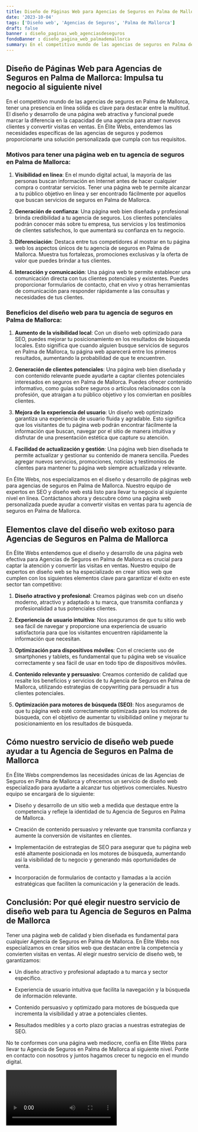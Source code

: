 ```yaml
---
title: Diseño de Páginas Web para Agencias de Seguros en Palma de Mallorca
date: '2023-10-04'
tags: ['Diseño web', 'Agencias de Seguros', 'Palma de Mallorca']
draft: false
banner : diseño_paginas_web_agenciasdeseguros
fondoBanner : diseño_pagina_web_palmademallorca
summary: En el competitivo mundo de las agencias de seguros en Palma de Mallorca, tener una presencia en línea sólida es clave para destacar entre la multitud. El diseño y desarrollo de una página web atractiva y funcional puede marcar la diferencia en la capacidad de una agencia para atraer nuevos clientes y convertir visitas en ventas. En Élite Webs, entendemos las necesidades específicas de las agencias de seguros y podemos proporcionarte una solución personalizada que cumpla con tus requisitos.
---
```


## Diseño de Páginas Web para Agencias de Seguros en Palma de Mallorca: Impulsa tu negocio al siguiente nivel

En el competitivo mundo de las agencias de seguros en Palma de Mallorca, tener una presencia en línea sólida es clave para destacar entre la multitud. El diseño y desarrollo de una página web atractiva y funcional puede marcar la diferencia en la capacidad de una agencia para atraer nuevos clientes y convertir visitas en ventas. En Élite Webs, entendemos las necesidades específicas de las agencias de seguros y podemos proporcionarte una solución personalizada que cumpla con tus requisitos.

### Motivos para tener una página web en tu agencia de seguros en Palma de Mallorca:

1. **Visibilidad en línea**: En el mundo digital actual, la mayoría de las personas buscan información en Internet antes de hacer cualquier compra o contratar servicios. Tener una página web te permite alcanzar a tu público objetivo en línea y ser encontrado fácilmente por aquellos que buscan servicios de seguros en Palma de Mallorca.

2. **Generación de confianza**: Una página web bien diseñada y profesional brinda credibilidad a tu agencia de seguros. Los clientes potenciales podrán conocer más sobre tu empresa, tus servicios y los testimonios de clientes satisfechos, lo que aumentará su confianza en tu negocio.

3. **Diferenciación**: Destaca entre tus competidores al mostrar en tu página web los aspectos únicos de tu agencia de seguros en Palma de Mallorca. Muestra tus fortalezas, promociones exclusivas y la oferta de valor que puedes brindar a tus clientes.

4. **Interacción y comunicación**: Una página web te permite establecer una comunicación directa con tus clientes potenciales y existentes. Puedes proporcionar formularios de contacto, chat en vivo y otras herramientas de comunicación para responder rápidamente a las consultas y necesidades de tus clientes.

### Beneficios del diseño web para tu agencia de seguros en Palma de Mallorca:

1. **Aumento de la visibilidad local**: Con un diseño web optimizado para SEO, puedes mejorar tu posicionamiento en los resultados de búsqueda locales. Esto significa que cuando alguien busque servicios de seguros en Palma de Mallorca, tu página web aparecerá entre los primeros resultados, aumentando la probabilidad de que te encuentren.

2. **Generación de clientes potenciales**: Una página web bien diseñada y con contenido relevante puede ayudarte a captar clientes potenciales interesados en seguros en Palma de Mallorca. Puedes ofrecer contenido informativo, como guías sobre seguros o artículos relacionados con la profesión, que atraigan a tu público objetivo y los conviertan en posibles clientes.

3. **Mejora de la experiencia del usuario**: Un diseño web optimizado garantiza una experiencia de usuario fluida y agradable. Esto significa que los visitantes de tu página web podrán encontrar fácilmente la información que buscan, navegar por el sitio de manera intuitiva y disfrutar de una presentación estética que capture su atención.

4. **Facilidad de actualización y gestión**: Una página web bien diseñada te permite actualizar y gestionar su contenido de manera sencilla. Puedes agregar nuevos servicios, promociones, noticias y testimonios de clientes para mantener tu página web siempre actualizada y relevante.

En Élite Webs, nos especializamos en el diseño y desarrollo de páginas web para agencias de seguros en Palma de Mallorca. Nuestro equipo de expertos en SEO y diseño web está listo para llevar tu negocio al siguiente nivel en línea. Contáctanos ahora y descubre cómo una página web personalizada puede ayudar a convertir visitas en ventas para tu agencia de seguros en Palma de Mallorca.

<GifSeo />

<Cta />

## Elementos clave del diseño web exitoso para Agencias de Seguros en Palma de Mallorca

En Élite Webs entendemos que el diseño y desarrollo de una página web efectiva para Agencias de Seguros en Palma de Mallorca es crucial para captar la atención y convertir las visitas en ventas. Nuestro equipo de expertos en diseño web se ha especializado en crear sitios web que cumplen con los siguientes elementos clave para garantizar el éxito en este sector tan competitivo:

1. **Diseño atractivo y profesional**: Creamos páginas web con un diseño moderno, atractivo y adaptado a tu marca, que transmita confianza y profesionalidad a tus potenciales clientes.

2. **Experiencia de usuario intuitiva**: Nos aseguramos de que tu sitio web sea fácil de navegar y proporcione una experiencia de usuario satisfactoria para que los visitantes encuentren rápidamente la información que necesitan.

3. **Optimización para dispositivos móviles**: Con el creciente uso de smartphones y tablets, es fundamental que tu página web se visualice correctamente y sea fácil de usar en todo tipo de dispositivos móviles.

4. **Contenido relevante y persuasivo**: Creamos contenido de calidad que resalte los beneficios y servicios de tu Agencia de Seguros en Palma de Mallorca, utilizando estrategias de copywriting para persuadir a tus clientes potenciales.

5. **Optimización para motores de búsqueda (SEO)**: Nos aseguramos de que tu página web esté correctamente optimizada para los motores de búsqueda, con el objetivo de aumentar tu visibilidad online y mejorar tu posicionamiento en los resultados de búsqueda.

## Cómo nuestro servicio de diseño web puede ayudar a tu Agencia de Seguros en Palma de Mallorca

En Élite Webs comprendemos las necesidades únicas de las Agencias de Seguros en Palma de Mallorca y ofrecemos un servicio de diseño web especializado para ayudarte a alcanzar tus objetivos comerciales. Nuestro equipo se encargará de lo siguiente:

- Diseño y desarrollo de un sitio web a medida que destaque entre la competencia y refleje la identidad de tu Agencia de Seguros en Palma de Mallorca.

- Creación de contenido persuasivo y relevante que transmita confianza y aumente la conversión de visitantes en clientes.

- Implementación de estrategias de SEO para asegurar que tu página web esté altamente posicionada en los motores de búsqueda, aumentando así la visibilidad de tu negocio y generando más oportunidades de venta.

- Incorporación de formularios de contacto y llamadas a la acción estratégicas que faciliten la comunicación y la generación de leads.

## Conclusión: Por qué elegir nuestro servicio de diseño web para tu Agencia de Seguros en Palma de Mallorca

Tener una página web de calidad y bien diseñada es fundamental para cualquier Agencia de Seguros en Palma de Mallorca. En Élite Webs nos especializamos en crear sitios web que destacan entre la competencia y convierten visitas en ventas. Al elegir nuestro servicio de diseño web, te garantizamos:

- Un diseño atractivo y profesional adaptado a tu marca y sector específico.

- Experiencia de usuario intuitiva que facilita la navegación y la búsqueda de información relevante.

- Contenido persuasivo y optimizado para motores de búsqueda que incrementa la visibilidad y atrae a potenciales clientes.

- Resultados medibles y a corto plazo gracias a nuestras estrategias de SEO.

No te conformes con una página web mediocre, confía en Élite Webs para llevar tu Agencia de Seguros en Palma de Mallorca al siguiente nivel. Ponte en contacto con nosotros y juntos hagamos crecer tu negocio en el mundo digital.

<Video />

<CtaBot job='Agencias de Seguros' city='Palma de Mallorca'/>

<Gmaps query='Palma de Mallorca+españa+maps' />